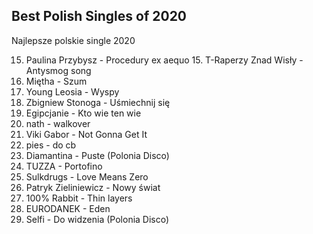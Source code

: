 ## Best Polish Singles of 2020

Najlepsze polskie single 2020

15. Paulina Przybysz - Procedury
    ex aequo 15. T-Raperzy Znad Wisły - Antysmog song
16. Miętha - Szum
17. Young Leosia - Wyspy
18. Zbigniew Stonoga - Uśmiechnij się
19. Egipcjanie - Kto wie ten wie
20. nath - walkover
21. Viki Gabor - Not Gonna Get It
22. pies - do cb
23. Diamantina - Puste (Polonia Disco)
24. TUZZA - Portofino
25. Sulkdrugs - Love Means Zero
26. Patryk Zieliniewicz - Nowy świat
27. 100% Rabbit - Thin layers
28. EURODANEK - Eden
29. Selfi - Do widzenia (Polonia Disco)
